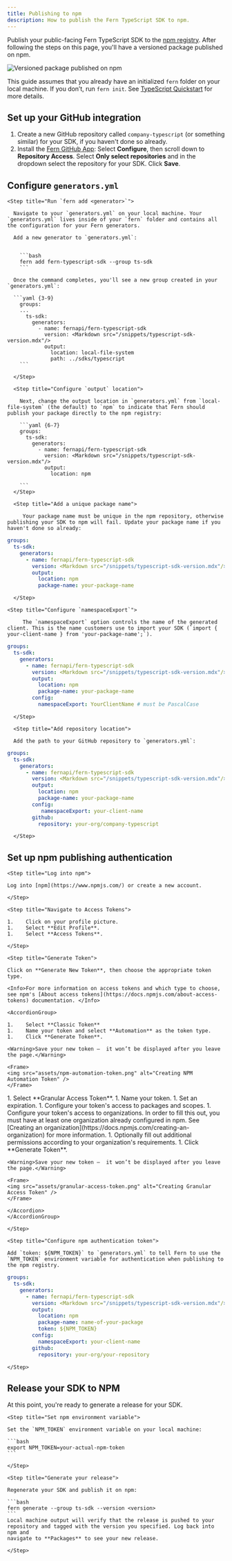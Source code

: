 ```yaml
---
title: Publishing to npm
description: How to publish the Fern TypeScript SDK to npm.
---
```


Publish your public-facing Fern TypeScript SDK to the [npm
registry](https://www.npmjs.com/). After following the steps on this page,
you'll have a versioned package published on npm.

<Frame>
	<img src="assets/npm-packages.png" alt="Versioned package published on npm" />
</Frame>

<Info>This guide assumes that you already have an initialized `fern` folder on your local machine. If you don’t, run `fern init`. See [TypeScript Quickstart](quickstart.mdx) for more details.</Info>

## Set up your GitHub integration

  1.   Create a new GitHub repository called `company-typescript` (or something similar) for your SDK, if you haven't done so already.
  1.   Install the [Fern GitHub App](https://github.com/apps/fern-api): Select **Configure**, then scroll down to **Repository Access**. Select **Only select repositories** and in the dropdown select the repository for your SDK. Click **Save**. 
  

## Configure `generators.yml`

<Steps>

	<Step title="Run `fern add <generator>`">

	  Navigate to your `generators.yml` on your local machine. Your `generators.yml` lives inside of your `fern` folder and contains all the configuration for your Fern generators. 

	  Add a new generator to `generators.yml`:


	    ```bash
	    fern add fern-typescript-sdk --group ts-sdk
	    ```

	  Once the command completes, you'll see a new group created in your `generators.yml`:

	  ```yaml {3-9}
	    groups:
	    ...
	      ts-sdk:
	        generators:
	          - name: fernapi/fern-typescript-sdk
	            version: <Markdown src="/snippets/typescript-sdk-version.mdx"/>
	            output:
	              location: local-file-system
	              path: ../sdks/typescript
	    ```

	  </Step>

	  <Step title="Configure `output` location">

		Next, change the output location in `generators.yml` from `local-file-system` (the default) to `npm` to indicate that Fern should publish your package directly to the npm registry:

	    ```yaml {6-7}
	    groups: 
	      ts-sdk:
	        generators:
	          - name: fernapi/fern-typescript-sdk
	            version: <Markdown src="/snippets/typescript-sdk-version.mdx"/>
	            output:
	              location: npm

	    ```
	  </Step>

	  <Step title="Add a unique package name">

	     Your package name must be unique in the npm repository, otherwise publishing your SDK to npm will fail. Update your package name if you haven't done so already:


```yaml {8}
groups: 
  ts-sdk:
    generators:
      - name: fernapi/fern-typescript-sdk
        version: <Markdown src="/snippets/typescript-sdk-version.mdx"/>
        output:
          location: npm
          package-name: your-package-name
```
	    
	  </Step>

	<Step title="Configure `namespaceExport`">

	     The `namespaceExport` option controls the name of the generated client. This is the name customers use to import your SDK (`import { your-client-name } from 'your-package-name';`). 


```yaml {9-10}
groups: 
  ts-sdk:
    generators:
      - name: fernapi/fern-typescript-sdk
        version: <Markdown src="/snippets/typescript-sdk-version.mdx"/>
        output:
          location: npm
          package-name: your-package-name
        config:
          namespaceExport: YourClientName # must be PascalCase
```
	    
	  </Step>

	  <Step title="Add repository location">

	  Add the path to your GitHub repository to `generators.yml`: 

```yaml {11-12}
groups: 
  ts-sdk:
    generators:
      - name: fernapi/fern-typescript-sdk
        version: <Markdown src="/snippets/typescript-sdk-version.mdx"/>
        output:
          location: npm
          package-name: your-package-name
        config:
           namespaceExport: your-client-name
        github: 
          repository: your-org/company-typescript
```
	  
	  </Step>
  </Steps>

## Set up npm publishing authentication

<Steps>

	<Step title="Log into npm">

	Log into [npm](https://www.npmjs.com/) or create a new account. 

	</Step>

	<Step title="Navigate to Access Tokens">

	1.    Click on your profile picture. 
	1.    Select **Edit Profile**.
	1.    Select **Access Tokens**. 

	</Step>

	<Step title="Generate Token">

	Click on **Generate New Token**, then choose the appropriate token type. 
	
	<Info>For more information on access tokens and which type to choose, see npm's [About access tokens](https://docs.npmjs.com/about-access-tokens) documentation. </Info>

	<AccordionGroup>
  <Accordion title="Option 1: Classic Token">

  	1.    Select **Classic Token**
  	1.    Name your token and select **Automation** as the token type. 
	1.    Click **Generate Token**.

	<Warning>Save your new token –  it won’t be displayed after you leave the page.</Warning>

	<Frame>
	<img src="assets/npm-automation-token.png" alt="Creating NPM Automation Token" />
	</Frame>

  </Accordion>
  <Accordion title="Option 2: Granular Access Token">
	1.    Select **Granular Access Token**. 
	1.    Name your token.
	1.    Set an expiration.
	1.    Configure your token's access to packages and scopes.
	1.    Configure your token's access to organizations. In order to fill this out, you must have at least one organization already configured in npm. See [Creating an organization](https://docs.npmjs.com/creating-an-organization) for more information.
	1.    Optionally fill out additional permissions according to your organization's requirements. 
	1.    Click **Generate Token**.

	<Warning>Save your new token –  it won’t be displayed after you leave the page.</Warning>

	<Frame>
	<img src="assets/granular-access-token.png" alt="Creating Granular Access Token" />
	</Frame>

	</Accordion>
	</AccordionGroup>
	
	</Step>

	<Step title="Configure npm authentication token">

	Add `token: ${NPM_TOKEN}` to `generators.yml` to tell Fern to use the `NPM_TOKEN` environment variable for authentication when publishing to the npm registry.

```yaml {9}
groups: 
  ts-sdk:
    generators:
      - name: fernapi/fern-typescript-sdk
        version: <Markdown src="/snippets/typescript-sdk-version.mdx"/>
        output:
          location: npm
          package-name: name-of-your-package
          token: ${NPM_TOKEN}
        config:
          namespaceExport: your-client-name
        github: 
          repository: your-org/your-repository
```
	</Step>

</Steps>

## Release your SDK to NPM

  At this point, you're ready to generate a release for your SDK.

<Steps>
 
	<Step title="Set npm environment variable">

	Set the `NPM_TOKEN` environment variable on your local machine:

	```bash
	export NPM_TOKEN=your-actual-npm-token
	```

	</Step>

	<Step title="Generate your release">

	Regenerate your SDK and publish it on npm:

	```bash
	fern generate --group ts-sdk --version <version>
	```
	Local machine output will verify that the release is pushed to your
    repository and tagged with the version you specified. Log back into npm and
    navigate to **Packages** to see your new release. 

	</Step>

</Steps>
